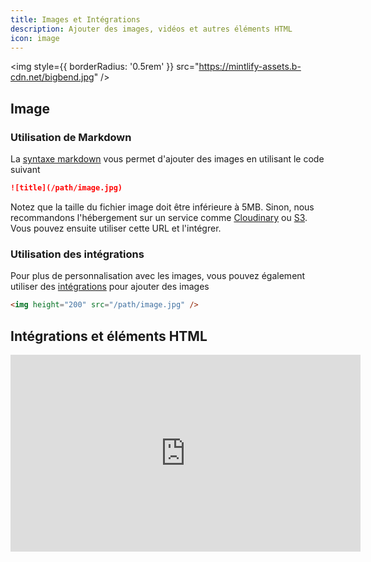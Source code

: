 ```yaml
---
title: Images et Intégrations
description: Ajouter des images, vidéos et autres éléments HTML
icon: image
---
```


<img style={{ borderRadius: '0.5rem' }} src="https://mintlify-assets.b-cdn.net/bigbend.jpg" />

## Image

### Utilisation de Markdown

La [syntaxe markdown](https://www.markdownguide.org/basic-syntax/#images) vous permet d'ajouter des images en utilisant le code suivant

```md
![title](/path/image.jpg)
```

Notez que la taille du fichier image doit être inférieure à 5MB. Sinon, nous recommandons l'hébergement sur un service comme [Cloudinary](https://cloudinary.com/) ou [S3](https://aws.amazon.com/s3/). Vous pouvez ensuite utiliser cette URL et l'intégrer.

### Utilisation des intégrations

Pour plus de personnalisation avec les images, vous pouvez également utiliser des [intégrations](/writing-content/embed) pour ajouter des images

```html
<img height="200" src="/path/image.jpg" />
```

## Intégrations et éléments HTML

<iframe width="560" height="315" src="https://www.youtube.com/embed/4KzFe50RQkQ" title="YouTube video player" frameBorder="0" allow="accelerometer; autoplay; clipboard-write; encrypted-media; gyroscope; picture-in-picture" allowFullScreen style={{ width: '100%', borderRadius: '0.5rem' }} />

<br />

<Tip>
  Mintlify prend en charge les [balises HTML en Markdown](https://www.markdownguide.org/basic-syntax/#html). C'est utile si vous préférez les balises HTML à la syntaxe Markdown, et vous permet de créer de la documentation avec une flexibilité infinie.
</Tip>

### iFrames

Charge une autre page HTML dans le document. Le plus souvent utilisé pour intégrer des vidéos.

```html
<iframe src="https://www.youtube.com/embed/4KzFe50RQkQ"> </iframe>
```
